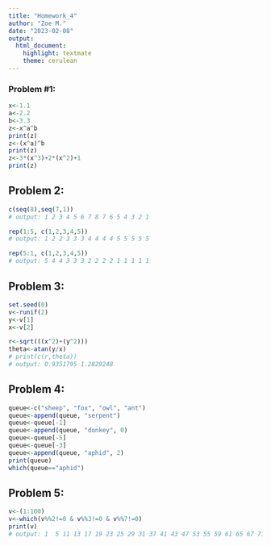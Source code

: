 ```yaml
---
title: "Homework_4"
author: "Zoe M."
date: "2023-02-08"
output: 
  html_document: 
    highlight: textmate
    theme: cerulean
---
```


### Problem #1:
```r
x<-1.1
a<-2.2
b<-3.3
z<-x^a^b
print(z)
z<-(x^a)^b
print(z)
z<-3*(x^3)+2*(x^2)+1
print(z)
```

## Problem 2:
```r
c(seq(8),seq(7,1))
# output: 1 2 3 4 5 6 7 8 7 6 5 4 3 2 1

rep(1:5, c(1,2,3,4,5))
# output: 1 2 2 3 3 3 4 4 4 4 5 5 5 5 5

rep(5:1, c(1,2,3,4,5))
# output: 5 4 4 3 3 3 2 2 2 2 1 1 1 1 1
```

## Problem 3:
```r
set.seed(0)
v<-runif(2)
y<-v[1]
x<-v[2]

r<-sqrt(((x^2)+(y^2)))
theta<-atan(y/x)
# print(c(r,theta))
# output: 0.9351795 1.2829248
```

## Problem 4:
```r
queue<-c("sheep", "fox", "owl", "ant")
queue<-append(queue, "serpent")
queue<-queue[-1]
queue<-append(queue, "donkey", 0)
queue<-queue[-5]
queue<-queue[-3]
queue<-append(queue, "aphid", 2)
print(queue)
which(queue=="aphid")
```

## Problem 5:
```r
v<-(1:100)
v<-which(v%%2!=0 & v%%3!=0 & v%%7!=0)
print(v)
# output: 1  5 11 13 17 19 23 25 29 31 37 41 43 47 53 55 59 61 65 67 71 73 79 83 85 89 95 97
```

